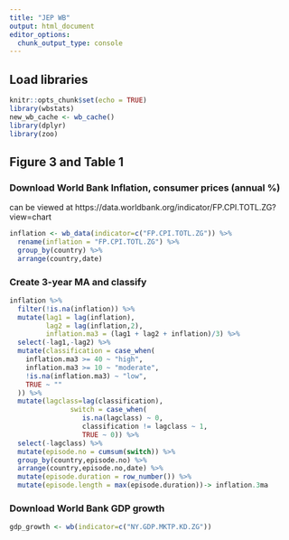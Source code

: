 ```yaml
---
title: "JEP WB"
output: html_document
editor_options: 
  chunk_output_type: console
---
```


## Load libraries

```r
knitr::opts_chunk$set(echo = TRUE)
library(wbstats)
new_wb_cache <- wb_cache()
library(dplyr)
library(zoo)
```

## Figure 3 and Table 1

### Download World Bank Inflation, consumer prices (annual %)

can be viewed at https://data.worldbank.org/indicator/FP.CPI.TOTL.ZG?view=chart 

```r
inflation <- wb_data(indicator=c("FP.CPI.TOTL.ZG")) %>% 
  rename(inflation = "FP.CPI.TOTL.ZG") %>%
  group_by(country) %>%
  arrange(country,date) 
```

### Create 3-year MA and classify
```r
inflation %>% 
  filter(!is.na(inflation)) %>%
  mutate(lag1 = lag(inflation),
         lag2 = lag(inflation,2),
         inflation.ma3 = (lag1 + lag2 + inflation)/3) %>%
  select(-lag1,-lag2) %>%
  mutate(classification = case_when(
    inflation.ma3 >= 40 ~ "high",
    inflation.ma3 >= 10 ~ "moderate",
    !is.na(inflation.ma3) ~ "low",
    TRUE ~ ""
  )) %>% 
  mutate(lagclass=lag(classification),
               switch = case_when(
                  is.na(lagclass) ~ 0,
                  classification != lagclass ~ 1,
                  TRUE ~ 0)) %>% 
  select(-lagclass) %>%
  mutate(episode.no = cumsum(switch)) %>% 
  group_by(country,episode.no) %>%
  arrange(country,episode.no,date) %>%
  mutate(episode.duration = row_number()) %>%
  mutate(episode.length = max(episode.duration))-> inflation.3ma


```


### Download World Bank GDP growth

```r
gdp_growth <- wb(indicator=c("NY.GDP.MKTP.KD.ZG"))

```

